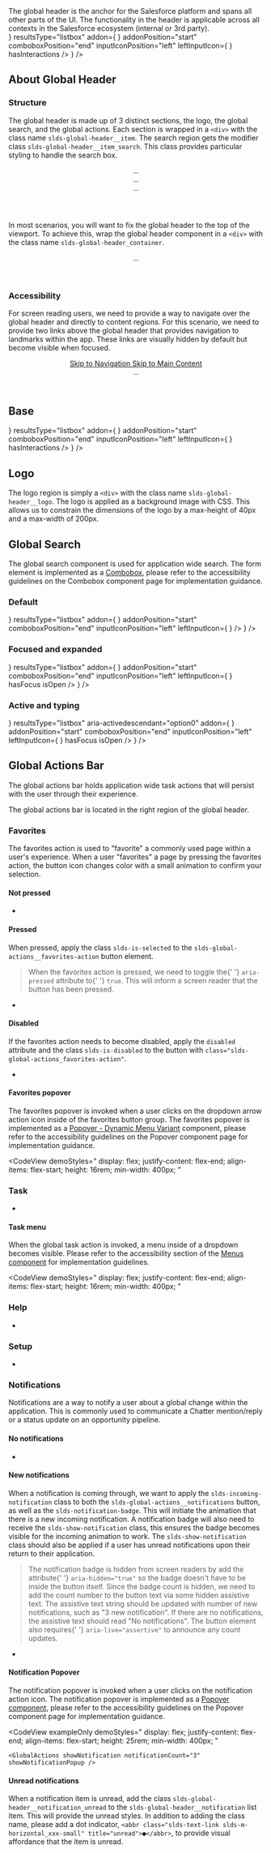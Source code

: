 
<div className="lead doc">
  The global header is the anchor for the Salesforce platform and spans all
  other parts of the UI. The functionality in the header is applicable across
  all contexts in the Salesforce ecosystem (internal or 3rd party).
</div>

<CodeView isViewport exampleOnly demoStyles="position: relative; height: 20.25rem;">
  <GlobalHeader
    globalSearch={
      <ComboboxGroup
        id={_.uniqueId('combobox-id-')}
        aria-controls="search-listbox-id-1"
        comboboxID="primary-search-combobox-id-1"
        autocomplete
        inputContainerClassName="slds-global-search__form-element"
        label="Search Salesforce"
        hideLabel
        placeholder="Search Salesforce"
        results={
          <Listbox
            id="search-listbox-id-1"
            aria-label="Recent Items"
            snapshot={Snapshot.SearchResults}
            type="entity"
            count={6}
          />
        }
        resultsType="listbox"
        addon={
          <ObjectSwitcher
            id={_.uniqueId('objectswitcher-combobox-id-')}
            value="Accounts"
            addonPosition="start"
            hasInteractions
            comboboxAriaControls="primary-search-combobox-id-1"
            listboxId={_.uniqueId('objectswitcher-listbox-id-')}
          />
        }
        addonPosition="start"
        comboboxPosition="end"
        inputIconPosition="left"
        leftInputIcon={
          <UtilityIcon
            symbol="search"
            className="slds-icon slds-icon_xx-small slds-icon-text-default"
            containerClassName="slds-input__icon slds-input__icon_left"
            title={false}
            assistiveText={false}
          />
        }
        hasInteractions
      />
    }
  />
</CodeView>

## About Global Header

### Structure

The global header is made up of 3 distinct sections, the logo, the global search, and the global actions. Each section is wrapped in a `<div>` with the class name `slds-global-header__item`. The search region gets the modifier class `slds-global-header__item_search`. This class provides particular styling to handle the search box.

<Example title="global header layout">
  <CodeBlock>
    <header className="slds-global-header_container">
      <div className="slds-global-header">
        <div className="slds-global-header__item">...</div>
        <div className="slds-global-header__item slds-global-header__item_search">
          ...
        </div>
        <div className="slds-global-header__item">...</div>
      </div>
    </header>
  </CodeBlock>
</Example>

In most scenarios, you will want to fix the global header to the top of the viewport. To achieve this, wrap the global header component in a `<div>` with the class name `slds-global-header_container`.

<Example title="global header container">
  <CodeBlock toggleCode={false}>
    <header className="slds-global-header_container">
      <div className="slds-global-header">...</div>
    </header>
  </CodeBlock>
</Example>

### Accessibility

For screen reading users, we need to provide a way to navigate over the global header and directly to content regions. For this scenario, we need to provide two links above the global header that provides navigation to landmarks within the app. These links are visually hidden by default but become visible when focused.

<Example title="global header jump links">
  <CodeBlock>
    <header className="slds-global-header_container">
      <a
        href="javascript:void(0);"
        className="slds-assistive-text slds-assistive-text_focus"
      >
        Skip to Navigation
      </a>
      <a
        href="javascript:void(0);"
        className="slds-assistive-text slds-assistive-text_focus"
      >
        Skip to Main Content
      </a>
      <div className="slds-global-header">...</div>
    </header>
  </CodeBlock>
</Example>

## Base

<Example title="base global header">
  <CodeView isViewport demoStyles="position: relative; height: 21.25rem;">
    <GlobalHeader
      globalSearch={
        <ComboboxGroup
          id={_.uniqueId('combobox-id-')}
          aria-controls="search-listbox-id-1"
          comboboxID="primary-search-combobox-id-1"
          autocomplete
          inputContainerClassName="slds-global-search__form-element"
          label="Search Salesforce"
          hideLabel
          placeholder="Search Salesforce"
          results={
            <Listbox
              id="search-listbox-id-1"
              aria-label="Recent Items"
              snapshot={Snapshot.SearchResults}
              type="entity"
              count={6}
            />
          }
          resultsType="listbox"
          addon={
            <ObjectSwitcher
              id={_.uniqueId('objectswitcher-combobox-id-')}
              value="Accounts"
              addonPosition="start"
              hasInteractions
              comboboxAriaControls="primary-search-combobox-id-1"
              listboxId={_.uniqueId('objectswitcher-listbox-id-')}
            />
          }
          addonPosition="start"
          comboboxPosition="end"
          inputIconPosition="left"
          leftInputIcon={
            <UtilityIcon
              symbol="search"
              className="slds-icon slds-icon_xx-small slds-icon-text-default"
              containerClassName="slds-input__icon slds-input__icon_left"
              title={false}
              assistiveText={false}
            />
          }
          hasInteractions
        />
      }
    />
  </CodeView>
</Example>

## Logo

The logo region is simply a `<div>` with the class name `slds-global-header__logo`. The logo is applied as a background image with CSS. This allows us to constrain the dimensions of the logo by a max-height of 40px and a max-width of 200px.

<CodeView isViewport toggleCode={false} demoStyles="padding: 0.5rem 0; min-height: 3.5rem;">
  <div className="slds-global-header__item">
    <Logo />
  </div>
</CodeView>

## Global Search

The global search component is used for application wide search. The form element is implemented as a [Combobox](/components/combobox), please refer to the accessibility guidelines on the Combobox component page for implementation guidance.

### Default

<Example title="Global Header Search Default State">
  <CodeView isViewport demoStyles="position: relative; height: 5.5rem;">
    <GlobalHeader
      globalSearch={
        <ComboboxGroup
          id={_.uniqueId('combobox-id-')}
          aria-controls="search-listbox-id-2"
          comboboxID="primary-search-combobox-id-2"
          autocomplete
          inputContainerClassName="slds-global-search__form-element"
          label="Search Salesforce"
          hideLabel
          placeholder="Search Salesforce"
          results={
            <Listbox
              id="search-listbox-id-2"
              aria-label="Recent Items"
              snapshot={Snapshot.SearchResults}
              type="entity"
              count={6}
            />
          }
          resultsType="listbox"
          addon={
            <ObjectSwitcher
              id={_.uniqueId('objectswitcher-combobox-id-')}
              value="Accounts"
              addonPosition="start"
              comboboxAriaControls="primary-search-combobox-id-2"
              listboxId={_.uniqueId('objectswitcher-listbox-id-')}
            />
          }
          addonPosition="start"
          comboboxPosition="end"
          inputIconPosition="left"
          leftInputIcon={
            <UtilityIcon
              symbol="search"
              className="slds-icon slds-icon_xx-small slds-icon-text-default"
              containerClassName="slds-input__icon slds-input__icon_left"
              title={false}
              assistiveText={false}
            />
          }
        />
      }
    />
  </CodeView>
</Example>

### Focused and expanded

<Example title="Global Header Search Expanded State">
  <CodeView isViewport demoStyles="position: relative; height: 21rem;">
    <GlobalHeader
      globalSearch={
        <ComboboxGroup
          id={_.uniqueId('combobox-id-')}
          aria-controls="search-listbox-id-3"
          comboboxID="primary-search-combobox-id-3"
          autocomplete
          inputContainerClassName="slds-global-search__form-element"
          label="Search Salesforce"
          hideLabel
          placeholder="Search Salesforce"
          results={
            <Listbox
              id="search-listbox-id-3"
              aria-label="Recent Items"
              snapshot={Snapshot.SearchResults}
              type="entity"
              count={6}
            />
          }
          resultsType="listbox"
          addon={
            <ObjectSwitcher
              id={_.uniqueId('objectswitcher-combobox-id-')}
              value="Accounts"
              addonPosition="start"
              comboboxAriaControls="primary-search-combobox-id-3"
              listboxId={_.uniqueId('objectswitcher-listbox-id-')}
            />
          }
          addonPosition="start"
          comboboxPosition="end"
          inputIconPosition="left"
          leftInputIcon={
            <UtilityIcon
              symbol="search"
              className="slds-icon slds-icon_xx-small slds-icon-text-default"
              containerClassName="slds-input__icon slds-input__icon_left"
              title={false}
              assistiveText={false}
            />
          }
          hasFocus
          isOpen
        />
      }
    />
  </CodeView>
</Example>

### Active and typing

<Example title="Global Header Search Active State">
  <CodeView isViewport demoStyles="position: relative; height: 21rem;">
    <GlobalHeader
      globalSearch={
        <ComboboxGroup
          id={_.uniqueId('combobox-id-')}
          aria-controls="search-listbox-id-4"
          comboboxID="primary-search-combobox-id-4"
          autocomplete
          inputContainerClassName="slds-global-search__form-element"
          label="Search Salesforce"
          hideLabel
          placeholder="Search Salesforce"
          value="salesforce"
          results={
            <Listbox
              id="search-listbox-id-4"
              term="salesforce"
              snapshot={Snapshot.SearchResultsTypeahead}
              type="entity"
              count={6}
            />
          }
          resultsType="listbox"
          aria-activedescendant="option0"
          addon={
            <ObjectSwitcher
              id={_.uniqueId('objectswitcher-combobox-id-')}
              value="Accounts"
              addonPosition="start"
              comboboxAriaControls="primary-search-combobox-id-4"
              listboxId={_.uniqueId('objectswitcher-listbox-id-')}
            />
          }
          addonPosition="start"
          comboboxPosition="end"
          inputIconPosition="left"
          leftInputIcon={
            <UtilityIcon
              symbol="search"
              className="slds-icon slds-icon_xx-small slds-icon-text-default"
              containerClassName="slds-input__icon slds-input__icon_left"
              title={false}
              assistiveText={false}
            />
          }
          hasFocus
          isOpen
        />
      }
    />
  </CodeView>
</Example>

## Global Actions Bar

The global actions bar holds application wide task actions that will persist with the user through their experience.

The global actions bar is located in the right region of the global header.

<CodeView isViewport exampleOnly demoStyles="position: relative; height: 3.125rem;">
  <GlobalHeader />
</CodeView>

### Favorites

The favorites action is used to "favorite" a commonly used page within a user's experience. When a user "favorites" a page by pressing the favorites action, the button icon changes color with a small animation to confirm your selection.

#### Not pressed

<CodeView>
  <ul className="slds-global-actions">
    <li className="slds-global-actions__item">
      <Favorites />
    </li>
  </ul>
</CodeView>

#### Pressed

When pressed, apply the class `slds-is-selected` to the `slds-global-actions__favorites-action` button element.

<Blockquote type="a11y" header="Accessibility Requirement">
  <p>
    When the favorites action is pressed, we need to toggle the{' '}
    <code>aria-pressed</code> attribute to{' '}
    <code>true</code>. This will inform a screen reader that the
    button has been pressed.
  </p>
</Blockquote>

<CodeView>
  <ul className="slds-global-actions">
    <li className="slds-global-actions__item">
      <Favorites favoritesClicked />
    </li>
  </ul>
</CodeView>

#### Disabled

If the favorites action needs to become disabled, apply the `disabled` attribute and the class `slds-is-disabled` to the button with `class="slds-global-actions_favorites-action"`.

<CodeView>
  <ul className="slds-global-actions">
    <li className="slds-global-actions__item">
      <Favorites favoritesDisabled />
    </li>
  </ul>
</CodeView>

#### Favorites popover

The favorites popover is invoked when a user clicks on the dropdown arrow action icon inside of the favorites button group. The favorites popover is implemented as a [Popover - Dynamic Menu Variant](/components/dynamic-menu/) component, please refer to the accessibility guidelines on the Popover component page for implementation guidance.

<CodeView
  demoStyles="
    display: flex;
    justify-content: flex-end;
    align-items: flex-start;
    height: 16rem;
    min-width: 400px;
  "
>
  <GlobalActions showFavoritesPopup />
</CodeView>

### Task

<CodeView>
  <ul className="slds-global-actions">
    <li className="slds-global-actions__item">
      <Task />
    </li>
  </ul>
</CodeView>

#### Task menu

When the global task action is invoked, a menu inside of a dropdown becomes visible. Please refer to the accessibility section of the [Menus component](/components/menus) for implementation guidelines.

<CodeView
  demoStyles="
    display: flex;
    justify-content: flex-end;
    align-items: flex-start;
    height: 16rem;
    min-width: 400px;
  "
>
  <GlobalActions showTaskMenu />
</CodeView>

### Help

<CodeView>
  <ul className="slds-global-actions">
    <li className="slds-global-actions__item">
      <Help />
    </li>
  </ul>
</CodeView>

### Setup

<CodeView>
  <ul className="slds-global-actions">
    <li className="slds-global-actions__item">
      <Setup />
    </li>
  </ul>
</CodeView>

### Notifications

Notifications are a way to notify a user about a global change within the application. This is commonly used to communicate a Chatter mention/reply or a status update on an opportunity pipeline.

<CodeView isViewport exampleOnly demoStyles="position: relative; height: 7.5rem;">
    <GlobalHeader playground />
</CodeView>

#### No notifications

<CodeView>
  <ul className="slds-global-actions">
    <li className="slds-global-actions__item">
      <Notifications />
    </li>
  </ul>
</CodeView>

#### New notifications

When a notification is coming through, we want to apply the `slds-incoming-notification` class to both the `slds-global-actions__notifications` button, as well as the `slds-notification-badge`. This will initiate the animation that there is a new incoming notification. A notification badge will also need to receive the `slds-show-notification` class, this ensures the badge becomes visible for the incoming animation to work. The `slds-show-notification` class should also be applied if a user has unread notifications upon their return to their application.

<Blockquote type="a11y" header="Accessibility Note">
  <p>
    The notification badge is hidden from screen readers by add the attribute{' '}
    <code>aria-hidden="true"</code> so the badge doesn't have to
    be inside the button itself. Since the badge count is hidden, we need to add
    the count number to the button text via some hidden assistive text. The
    assistive text string should be updated with number of new notifications, such
    as "3 new notification". If there are no notifications, the assistive text
    should read "No notifications". The button element also requires{' '}
    <code>aria-live="assertive"</code> to announce any count
    updates.
  </p>
</Blockquote>

<CodeView>
  <ul className="slds-global-actions">
    <li className="slds-global-actions__item">
      <Notifications showNotification notificationCount="1" />
    </li>
  </ul>
</CodeView>

#### Notification Popover

The notification popover is invoked when a user clicks on the notification action icon. The notification popover is implemented as a [Popover component](/components/popovers), please refer to the accessibility guidelines on the Popover component page for implementation guidance.

<CodeView exampleOnly
  demoStyles="
    display: flex;
    justify-content: flex-end;
    align-items: flex-start;
    height: 25rem;
    min-width: 400px;
    "
  >
    <GlobalActions showNotification notificationCount="3" showNotificationPopup />
</CodeView>

<CodeBlock>
  <GlobalNotifications />
</CodeBlock>

#### Unread notifications

When a notification item is unread, add the class `slds-global-header__notification_unread` to the `slds-global-header__notification` list item. This will provide the unread styles. In addition to adding the class name, please add a dot indicator, `<abbr class="slds-text-link slds-m-horizontal_xxx-small" title="unread">●</abbr>`, to provide visual affordance that the item is unread.
